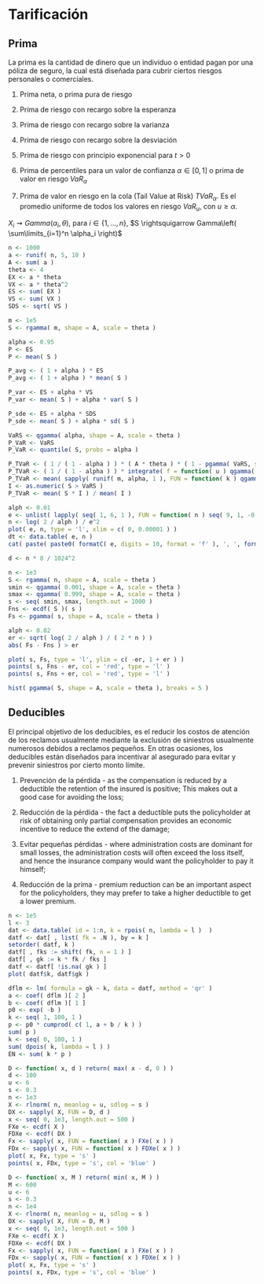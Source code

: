 # Tarificación

## Prima

La prima es la cantidad de dinero que un individuo o entidad pagan por una póliza de seguro, la cual
está diseñada para cubrir ciertos riesgos personales o comerciales.

\begin{equation}
P = \frac{S}{n}
\end{equation}

1. Prima neta, o prima pura de riesgo
\begin{equation}
  P = \mathbb{E}[S]
\end{equation}

2. Prima de riesgo con recargo sobre la esperanza
\begin{equation}
  P = (1 + \rho) \mathbb{E}[S]
\end{equation}

3. Prima de riesgo con recargo sobre la varianza
\begin{equation}
  P = \mathbb{E}[S] + \rho \mathbb{V}[S]
\end{equation}

4. Prima de riesgo con recargo sobre la desviación
\begin{equation}
  P = \mathbb{E}[S] + \rho \sqrt{\mathbb{V}[S]}
\end{equation} 

5. Prima de riesgo con principio exponencial para $t > 0$
\begin{equation}
  P = \frac{1}{2} \mathbb{E}\left[e^{tS}\right]
  = \frac{1}{2} M_N\big( \ln M_X( t ) \big)
\end{equation}

6. Prima de percentiles para un valor de confianza $\alpha \in [0,1]$ o prima de valor en riesgo 
$VaR_\alpha$
\begin{equation}
  P = VaR_\alpha( S ) =  F_S^{-1}( \alpha )
\end{equation}

7. Prima de valor en riesgo en la cola (Tail Value at Risk) $TVaR_\alpha$. Es el promedio uniforme
de todos los valores en riesgo $VaR_u$, con $u \geq \alpha$.
\begin{equation}
P = TVaR_\alpha( S ) = \frac{1}{1-\alpha} \int\limits_{\alpha}^1 VaR_u( S )\ du
\end{equation}


$X_i \rightsquigarrow Gamma( \alpha_i, \theta )$, para $i \in \{1,\ldots,n\}$, 
$S \rightsquigarrow Gamma\left( \sum\limits_{i=1}^n \alpha_i \right)$
```r
n <- 1000
a <- runif( n, 5, 10 )
A <- sum( a )
theta <- 4
EX <- a * theta
VX <- a * theta^2
ES <- sum( EX )
VS <- sum( VX )
SDS <- sqrt( VS )

m <- 1e5
S <- rgamma( m, shape = A, scale = theta )

alpha <- 0.95
P <- ES
P <- mean( S )

P_avg <- ( 1 + alpha ) * ES
P_avg <- ( 1 + alpha ) * mean( S )

P_var <- ES + alpha * VS
P_var <- mean( S ) + alpha * var( S )

P_sde <- ES + alpha * SDS
P_sde <- mean( S ) + alpha * sd( S )

VaRS <- qgamma( alpha, shape = A, scale = theta )
P_VaR <- VaRS
P_VaR <- quantile( S, probs = alpha )

P_TVaR <- ( 1 / ( 1 - alpha ) ) * ( A * theta ) * ( 1 - pgamma( VaRS, shape = A + 1, scale = theta ) )
P_TVaR <- ( 1 / ( 1 - alpha ) ) * integrate( f = function( u ) qgamma( u, shape = A, scale = theta ), alpha, 1 )$value
P_TVaR <- mean( sapply( runif( m, alpha, 1 ), FUN = function( k ) qgamma( k, shape = A, scale = theta ) ) )
I <- as.numeric( S > VaRS )
P_TVaR <- mean( S * I ) / mean( I )
```

```r
alph <- 0.01
e <- unlist( lapply( seq( 1, 6, 1 ), FUN = function( n ) seq( 9, 1, -0.2 ) * 10^{-n} ) )
n <- log( 2 / alph ) / e^2
plot( e, n, type = 'l', xlim = c( 0, 0.00001 ) )
dt <- data.table( e, n )
cat( paste( paste0( formatC( e, digits = 10, format = 'f' ), ', ', formatC( n, digits = 30, format = 'f' ) ), collapse = '\n' ) )

d <- n * 8 / 1024^2
```

```r
n <- 1e3
S <- rgamma( n, shape = A, scale = theta )
smin <- qgamma( 0.001, shape = A, scale = theta )
smax <- qgamma( 0.999, shape = A, scale = theta )
s <- seq( smin, smax, length.out = 1000 )
Fns <- ecdf( S )( s )
Fs <- pgamma( s, shape = A, scale = theta )

alph <- 0.02
er <- sqrt( log( 2 / alph ) / ( 2 * n ) )
abs( Fs - Fns ) > er 

plot( s, Fs, type = 'l', ylim = c( -er, 1 + er ) )
points( s, Fns - er, col = 'red', type = 'l' )
points( s, Fns + er, col = 'red', type = 'l' )

hist( pgamma( S, shape = A, scale = theta ), breaks = 5 )
```

<!------------------------------------------------------------------------------------------------->
## Deducibles

El principal objetivo de los deducibles, es el reducir los costos de atención de los reclamos 
usualmente mediante la exclusión de siniestros usualmente numerosos debidos a reclamos pequeños.
En otras ocasiones, los deducibles están diseñados para incentivar al asegurado para evitar 
y prevenir siniestros por cierto monto límite.

1. Prevención de la pérdida - as the compensation is reduced by a deductible the retention of the 
insured is positive; This makes out a good case for avoiding the loss; 

2. Reducción de la pérdida - the fact a deductible puts the policyholder at risk of obtaining 
only partial compensation provides an economic incentive to reduce the extend of the damage; 

3. Evitar pequeñas pérdidas - where administration costs are dominant for small losses, the 
administration costs will often exceed the loss itself, and hence the insurance company would want 
the policyholder to pay it himself; 

4. Reducción de la prima - premium reduction can be an important aspect for the policyholders, 
they may prefer to take a higher deductible to get a lower premium.


```r
n <- 1e5
l <- 3
dat <- data.table( id = 1:n, k = rpois( n, lambda = l )  )
datf <- dat[ , list( fk = .N ), by = k ]
setorder( datf, k )
datf[ , fks := shift( fk, n = 1 ) ]
datf[ , gk := k * fk / fks ]
datf <- datf[ !is.na( gk ) ]
plot( datf$k, datf$gk )
```

```r
dflm <- lm( formula = gk ~ k, data = datf, method = 'qr' )
a <- coef( dflm )[ 2 ]
b <- coef( dflm )[ 1 ]
p0 <- exp( -b )
k <- seq( 1, 100, 1 )
p <- p0 * cumprod( c( 1, a + b / k ) )
sum( p )
k <- seq( 0, 100, 1 )
sum( dpois( k, lambda = l ) )
EN <- sum( k * p )
```

```r
D <- function( x, d ) return( max( x - d, 0 ) )
d <- 100
u <- 6
s <- 0.3
n <- 1e3
X <- rlnorm( n, meanlog = u, sdlog = s )
DX <- sapply( X, FUN = D, d )
x <- seq( 0, 1e3, length.out = 500 )
FXe <- ecdf( X )
FDXe <- ecdf( DX )
Fx <- sapply( x, FUN = function( x ) FXe( x ) )
FDx <- sapply( x, FUN = function( x ) FDXe( x ) )
plot( x, Fx, type = 's' )
points( x, FDx, type = 's', col = 'blue' )
```


```r
D <- function( x, M ) return( min( x, M ) )
M <- 600
u <- 6
s <- 0.3
n <- 1e4
X <- rlnorm( n, meanlog = u, sdlog = s )
DX <- sapply( X, FUN = D, M )
x <- seq( 0, 1e3, length.out = 500 )
FXe <- ecdf( X )
FDXe <- ecdf( DX )
Fx <- sapply( x, FUN = function( x ) FXe( x ) )
FDx <- sapply( x, FUN = function( x ) FDXe( x ) )
plot( x, Fx, type = 's' )
points( x, FDx, type = 's', col = 'blue' )
```
